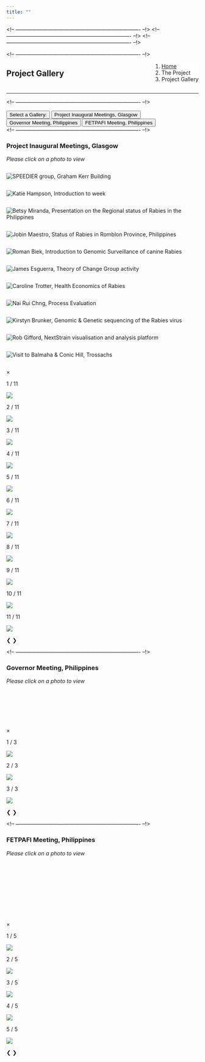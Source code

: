 ```yaml
---
title: ""
---
```


<!-- ---------------------------------------------------------------------- --!>
<!--Add javascript section for tabbed sections!-->
<script src="tabs.js"></script>
<body onload="document.getElementById('defaultOpen').click();">

<!-- ---------------------------------------------------------------------- --!>
<!--Add javascript section for lightbox!-->
<script src="lightbox.js"></script>

<!-- ---------------------------------------------------------------------- --!>
<!--Add a loading bar!-->
<script src="pace.js"></script>
<link href="pace_loadbar_loading.css" rel="stylesheet" />

<!-- ---------------------------------------------------------------------- --!>
<!--Create a block for title and breadcrumbs to appear on same line-->
<div style="width: 100%; display: inline-block;">
<div style="float: left;">
# Project Gallery
</div>
<div style="float: right;">
<ol class="breadcrumb" style="background-color:white;">
  <li class="breadcrumb-item"><a href="index.html">Home</a></li>
  <li class="breadcrumb-item">The Project</li>
  <li class="breadcrumb-item active">Project Gallery</li>
</ol>
</div>
</div>
<hr class="hr-orange">

<!-- ---------------------------------------------------------------------- --!>
<!--Begin page content!-->

<!--Setup tabs!-->
<div class="tab">
<button class="tabtitle" onclick="#">Select a Gallery:</button>
<button class="tablink" onclick="openPage('1', this, '#DE4815')" id="defaultOpen">Project Inaugural Meetings, Glasgow</button>
<button class="tablink" onclick="openPage('2', this, '#DE4815')">Governor Meeting, Philippines</button>
<button class="tablink" onclick="openPage('3', this, '#DE4815')">FETPAFI Meeting, Philippines</button>
</div>

<!-- ---------------------------------------------------------------------- --!>
<!-- Tab 1 content -->
<div id="1" class="tabcontent">
<h3>Project Inaugural Meetings, Glasgow</h3>
<em>Please click on a photo to view</em>

<!-- Images used to open the lightbox -->
<div class="row">
<div class="column">
<img src="img/gallery/glasgow_1.png" onclick="openModal1();currentSlide1(1)" class="demo1 hover-shadow" alt="SPEEDIER group, Graham Kerr Building">
</div>
<div class="column">
<img src="img/gallery/glasgow_2.png" onclick="openModal1();currentSlide1(2)" class="demo1 hover-shadow" alt="Katie Hampson, Introduction to week">
</div>
<div class="column">
<img src="img/gallery/glasgow_3.png" onclick="openModal1();currentSlide1(3)" class="demo1 hover-shadow" alt="Betsy Miranda, Presentation on the Regional status of Rabies in the Philippines">
</div>
<div class="column">
<img src="img/gallery/glasgow_4.png" onclick="openModal1();currentSlide1(4)" class="demo1 hover-shadow" alt="Jobin Maestro, Status of Rabies in Romblon Province, Philippines">
</div>
<div class="column">
<img src="img/gallery/glasgow_5.png" onclick="openModal1();currentSlide1(5)" class="demo1 hover-shadow" alt="Roman Biek, Introduction to Genomic Surveillance of canine Rabies">
</div>
<div class="column">
<img src="img/gallery/glasgow_6.png" onclick="openModal1();currentSlide1(6)" class="demo1 hover-shadow" alt="James Esguerra, Theory of Change Group activity">
</div>
<div class="column">
<img src="img/gallery/glasgow_7.png" onclick="openModal1();currentSlide1(7)" class="demo1 hover-shadow" alt="Caroline Trotter, Health Economics of Rabies">
</div>
<div class="column">
<img src="img/gallery/glasgow_8.png" onclick="openModal1();currentSlide1(8)" class="demo1 hover-shadow" alt="Nai Rui Chng, Process Evaluation">
</div>
<div class="column">
<img src="img/gallery/glasgow_9.png" onclick="openModal1();currentSlide1(9)" class="demo1 hover-shadow" alt="Kirstyn Brunker, Genomic & Genetic sequencing of the Rabies virus">
</div>
<div class="column">
<img src="img/gallery/glasgow_10.png" onclick="openModal1();currentSlide1(10)" class="demo1 hover-shadow" alt="Rob Gifford, NextStrain visualisation and analysis platform">
</div>
<div class="column">
<img src="img/gallery/glasgow_11.png" onclick="openModal1();currentSlide1(11)" class="demo1 hover-shadow" alt="Visit to Balmaha & Conic Hill, Trossachs">
</div>

</div> <!-- End Gallery -->

<!-- The Modal/Lightbox -->
<div id="myModal1" class="modal">
<div class="modal-content">
<span class="close_modal cursor" onclick="closeModal1()">&times;</span>

<!-- Images in Lightbox -->
<div class="mySlides1">
<div class="numbertext">1 / 11</div>
<img src="img/gallery/glasgow_1.png" class="modal-img-resp">
</div>
<div class="mySlides1">
<div class="numbertext">2 / 11</div>
<img src="img/gallery/glasgow_2.png" class="modal-img-resp">
</div>
<div class="mySlides1">
<div class="numbertext">3 / 11</div>
<img src="img/gallery/glasgow_3.png" class="modal-img-resp">
</div>
<div class="mySlides1">
<div class="numbertext">4 / 11</div>
<img src="img/gallery/glasgow_4.png" class="modal-img-resp">
</div>
<div class="mySlides1">
<div class="numbertext">5 / 11</div>
<img src="img/gallery/glasgow_5.png" class="modal-img-resp">
</div>
<div class="mySlides1">
<div class="numbertext">6 / 11</div>
<img src="img/gallery/glasgow_6.png" class="modal-img-resp">
</div>
<div class="mySlides1">
<div class="numbertext">7 / 11</div>
<img src="img/gallery/glasgow_7.png" class="modal-img-resp">
</div>
<div class="mySlides1">
<div class="numbertext">8 / 11</div>
<img src="img/gallery/glasgow_8.png" class="modal-img-resp">
</div>
<div class="mySlides1">
<div class="numbertext">9 / 11</div>
<img src="img/gallery/glasgow_9.png" class="modal-img-resp">
</div>
<div class="mySlides1">
<div class="numbertext">10 / 11</div>
<img src="img/gallery/glasgow_10.png" class="modal-img-resp">
</div>
<div class="mySlides1">
<div class="numbertext">11 / 11</div>
<img src="img/gallery/glasgow_11.png" class="modal-img-resp">
</div>

<!-- Next/previous controls -->
<a class="prev" onclick="plusSlides1(-1)">&#10094;</a>
<a class="next" onclick="plusSlides1(1)">&#10095;</a>

<!-- Caption text -->
<div class="caption-container">
<p id="caption1"></p>
</div> <!-- End Caption -->

</div> <!-- End Modal content -->
</div> <!-- End Lightbox -->
</div> <!-- End Tab 1 -->

<!-- ---------------------------------------------------------------------- --!>
<!-- Tab 2 content -->
<div id="2" class="tabcontent">
<h3>Governor Meeting, Philippines</h3>
<em>Please click on a photo to view</em>

<!-- Images used to open the lightbox -->
<div class="row">
<div class="column">
<img src="img/gallery/governor_1.png" onclick="openModal2();currentSlide2(1)" class="demo2 hover-shadow" alt="">
</div>
<div class="column">
<img src="img/gallery/governor_2.png" onclick="openModal2();currentSlide2(2)" class="demo2 hover-shadow" alt="">
</div>
<div class="column">
<img src="img/gallery/governor_3.png" onclick="openModal2();currentSlide2(3)" class="demo2 hover-shadow" alt="">
</div>

</div> <!-- End Gallery -->

<!-- The Modal/Lightbox -->
<div id="myModal2" class="modal">
<div class="modal-content">
<span class="close_modal cursor" onclick="closeModal2()">&times;</span>

<!-- Images in Lightbox -->
<div class="mySlides2">
<div class="numbertext">1 / 3</div>
<img src="img/gallery/governor_1.png" class="modal-img-resp">
</div>
<div class="mySlides2">
<div class="numbertext">2 / 3</div>
<img src="img/gallery/governor_2.png" class="modal-img-resp">
</div>
<div class="mySlides2">
<div class="numbertext">3 / 3</div>
<img src="img/gallery/governor_3.png" class="modal-img-resp">
</div>

<!-- Next/previous controls -->
<a class="prev" onclick="plusSlides2(-1)">&#10094;</a>
<a class="next" onclick="plusSlides2(1)">&#10095;</a>

<!-- Caption text -->
<div class="caption-container">
<p id="caption2"></p>
</div> <!-- End Caption -->

</div> <!-- End Modal content -->
</div> <!-- End Lightbox -->
</div> <!-- End Tab 2 -->

<!-- ---------------------------------------------------------------------- --!>
<!-- Tab 3 content -->
<div id="3" class="tabcontent">
<h3>FETPAFI Meeting, Philippines</h3>
<em>Please click on a photo to view</em>

<!-- Images used to open the lightbox -->
<div class="row">
<div class="column">
<img src="img/gallery/fetpafi_1.png" onclick="openModal3();currentSlide3(1)" class="demo3 hover-shadow" alt="">
</div>
<div class="column">
<img src="img/gallery/fetpafi_2.png" onclick="openModal3();currentSlide3(2)" class="demo3 hover-shadow" alt="">
</div>
<div class="column">
<img src="img/gallery/fetpafi_3.png" onclick="openModal3();currentSlide3(3)" class="demo3 hover-shadow" alt="">
</div>
<div class="column">
<img src="img/gallery/fetpafi_4.png" onclick="openModal3();currentSlide3(3)" class="demo3 hover-shadow" alt="">
</div>
<div class="column">
<img src="img/gallery/fetpafi_5.png" onclick="openModal3();currentSlide3(3)" class="demo3 hover-shadow" alt="">
</div>

</div> <!-- End Gallery -->

<!-- The Modal/Lightbox -->
<div id="myModal3" class="modal">
<div class="modal-content">
<span class="close_modal cursor" onclick="closeModal3()">&times;</span>

<!-- Images in Lightbox -->
<div class="mySlides3">
<div class="numbertext">1 / 5</div>
<img src="img/gallery/fetpafi_1.png" class="modal-img-resp">
</div>
<div class="mySlides3">
<div class="numbertext">2 / 5</div>
<img src="img/gallery/fetpafi_2.png" class="modal-img-resp">
</div>
<div class="mySlides3">
<div class="numbertext">3 / 5</div>
<img src="img/gallery/fetpafi_3.png" class="modal-img-resp">
</div>
<div class="mySlides3">
<div class="numbertext">4 / 5</div>
<img src="img/gallery/fetpafi_4.png" class="modal-img-resp">
</div>
<div class="mySlides3">
<div class="numbertext">5 / 5</div>
<img src="img/gallery/fetpafi_5.png" class="modal-img-resp">
</div>

<!-- Next/previous controls -->
<a class="prev" onclick="plusSlides3(-1)">&#10094;</a>
<a class="next" onclick="plusSlides3(1)">&#10095;</a>

<!-- Caption text -->
<div class="caption-container">
<p id="caption3"></p>
</div> <!-- End Caption -->

</div> <!-- End Modal content -->
</div> <!-- End Lightbox -->
</div> <!-- End Tab 3 -->
